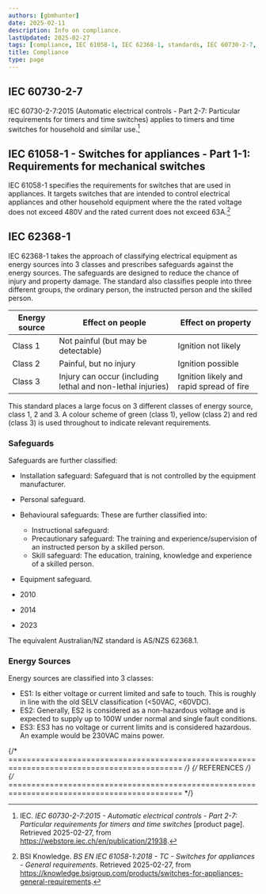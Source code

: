 ```yaml
---
authors: [gbmhunter]
date: 2025-02-11
description: Info on compliance.
lastUpdated: 2025-02-27
tags: [compliance, IEC 61058-1, IEC 62368-1, standards, IEC 60730-2-7, timers, switches]
title: Compliance
type: page
---
```


## IEC 60730-2-7

IEC 60730-2-7:2015 (Automatic electrical controls - Part 2-7: Particular requirements for timers and time switches) applies to timers and time switches for household and similar use.[^iec-iec-60730-2-7-2015]

## IEC 61058-1 - Switches for appliances - Part 1-1: Requirements for mechanical switches

IEC 61058-1 specifies the requirements for switches that are used in appliances. It targets switches that are intended to control electrical appliances and other household equipment where the the rated voltage does not exceed 480V and the rated current does not exceed 63A.[^bsi-knowledge-bs-en-iec-61058-1-2018]

## IEC 62368-1

IEC 62368-1 takes the approach of classifying electrical equipment as energy sources into 3 classes and prescribes safeguards against the energy sources. The safeguards are designed to reduce the chance of injury and property damage. The standard also classifies people into three different groups, the ordinary person, the instructed person and the skilled person.

<table>
  <thead>
    <tr>
    <th>Energy source</th>
    <th>Effect on people</th>
    <th>Effect on property</th>
    </tr>
  </thead>
  <tbody>
    <tr>
      <td>Class 1</td>
      <td>Not painful (but may be detectable)</td>
      <td>Ignition not likely</td>
    </tr>
    <tr>
      <td>Class 2</td>
      <td>Painful, but no injury</td>
      <td>Ignition possible</td>
    </tr>
    <tr>
      <td>Class 3</td>
      <td>Injury can occur (including lethal and non-lethal injuries)</td>
      <td>Ignition likely and rapid spread of fire</td>
    </tr>
  </tbody>
</table>

This standard places a large focus on 3 different classes of energy source, class 1, 2 and 3. A colour scheme of green (class 1), yellow (class 2) and red (class 3) is used throughout to indicate relevant requirements.

### Safeguards

Safeguards are further classified:

* Installation safeguard: Safeguard that is not controlled by the equipment manufacturer.
* Personal safeguard.
* Behavioural safeguards: These are further classified into:
  - Instructional safeguard:
  - Precautionary safeguard: The training and experience/supervision of an instructed person by a skilled person.
  - Skill safeguard: The education, training, knowledge and experience of a skilled person.
* Equipment safeguard.

* 2010
* 2014
* 2023

The equivalent Australian/NZ standard is AS/NZS 62368.1.

### Energy Sources

Energy sources are classified into 3 classes:

* ES1: Is either voltage or current limited and safe to touch. This is roughly in line with the old SELV classification (&lt;50VAC, &lt;60VDC).
* ES2: Generally, ES2 is considered as a non-hazardous voltage and is expected to supply up to 100W under normal and single fault conditions.
* ES3: ES3 has no voltage or current limits and is considered hazardous. An example would be 230VAC mains power.

{/* ============================================================================================ */}
{/* REFERENCES */}
{/* ============================================================================================ */}

[^bsi-knowledge-bs-en-iec-61058-1-2018]: BSI Knowledge. _BS EN IEC 61058-1:2018 - TC - Switches for appliances - General requirements_. Retrieved 2025-02-27, from https://knowledge.bsigroup.com/products/switches-for-appliances-general-requirements.
[^iec-iec-60730-2-7-2015]: IEC. _IEC 60730-2-7:2015 - Automatic electrical controls - Part 2-7: Particular requirements for timers and time switches_ [product page]. Retrieved 2025-02-27, from https://webstore.iec.ch/en/publication/21938.
